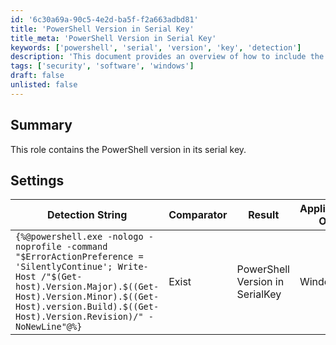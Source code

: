 ```yaml
---
id: '6c30a69a-90c5-4e2d-ba5f-f2a663adbd81'
title: 'PowerShell Version in Serial Key'
title_meta: 'PowerShell Version in Serial Key'
keywords: ['powershell', 'serial', 'version', 'key', 'detection']
description: 'This document provides an overview of how to include the PowerShell version in a serial key. It outlines the detection string used, the comparator, and the applicable operating systems for this method.'
tags: ['security', 'software', 'windows']
draft: false
unlisted: false
---
```

## Summary

This role contains the PowerShell version in its serial key.

## Settings

| Detection String                                                                                                                                                                          | Comparator | Result                      | Applicable OS |
|------------------------------------------------------------------------------------------------------------------------------------------------------------------------------------------|------------|-----------------------------|----------------|
| `{%@powershell.exe -nologo -noprofile -command "$ErrorActionPreference =  'SilentlyContinue'; Write-Host /"$(Get-host).Version.Major).$((Get-Host).Version.Minor).$((Get-Host).version.Build).$((Get-Host).Version.Revision)/" -NoNewLine"@%}` | Exist      | PowerShell Version in SerialKey | Windows        |












